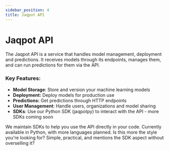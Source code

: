 ```yaml
---
sidebar_position: 4
title: Jaqpot API
---
```



# Jaqpot API
The Jaqpot API is a service that handles model management, deployment and predictions. It receives models through its endpoints, manages them, and can run predictions for them via the API.

### Key Features:

- **Model Storage**: Store and version your machine learning models
- **Deployment:** Deploy models for production use
- **Predictions:** Get predictions through HTTP endpoints
- **User Management**: Handle users, organizations and model sharing
- **SDKs**: Use our Python SDK (jaqpotpy) to interact with the API - more SDKs coming soon

We maintain SDKs to help you use the API directly in your code. Currently available in Python, with more languages planned.
Is this more the style you're looking for? Simple, practical, and mentions the SDK aspect without overselling it?
<DocCardList />
